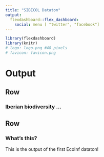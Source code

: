 ```yaml
---
title: "SIBECOL Dataton"
output: 
  flexdashboard::flex_dashboard:
    social: menu [ "twitter", "facebook"]
---
```


```r
library(flexdashboard)
library(knitr)
# logo: logo.png #48 pixels
# favicon: favicon.png
```

Output {data-orientation=rows}
=========================================

Row {data-height=800, data-padding=50}
-------------------------------------

### Iberian biodiversity ...



Row {data-height=200}
-------------------------------------

### What's this?

This is the output of the first EcoInf dataton!

